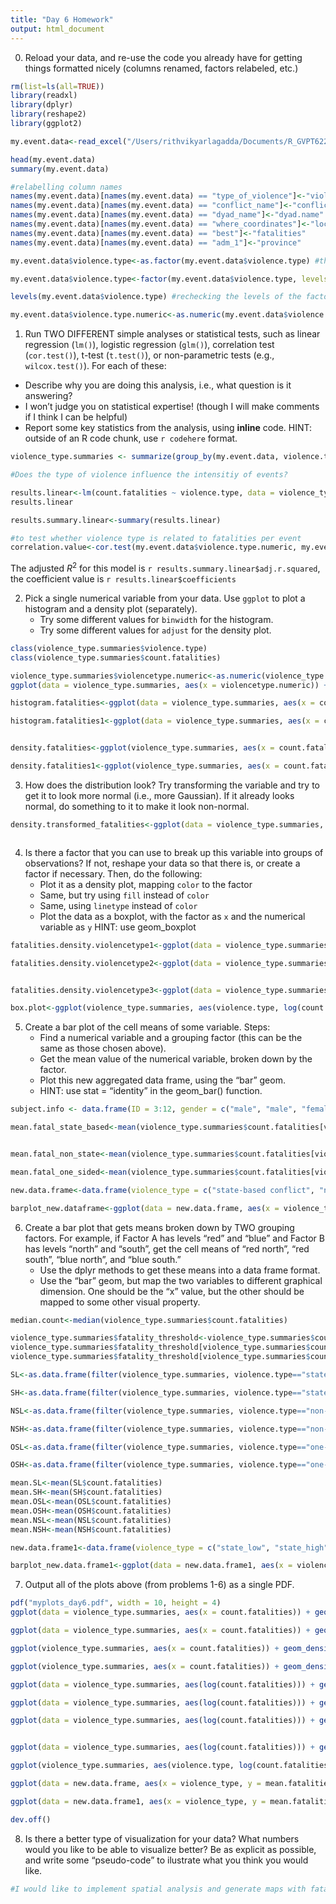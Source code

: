 ```yaml
---
title: "Day 6 Homework"
output: html_document
---
```


0. Reload your data, and re-use the code you already have for getting things formatted nicely (columns renamed, factors relabeled, etc.)

```r
rm(list=ls(all=TRUE))
library(readxl)
library(dplyr)
library(reshape2)
library(ggplot2)

my.event.data<-read_excel("/Users/rithvikyarlagadda/Documents/R_GVPT622/PSYC798/my_R_homework/day3/event_data.xlsx")[,c("year","type_of_violence","conflict_name","dyad_name","where_coordinates", "country","best","adm_1")] #subsetting those columns from the main dataset that is required for my project

head(my.event.data)
summary(my.event.data)

#relabelling column names 
names(my.event.data)[names(my.event.data) == "type_of_violence"]<-"violence.type"
names(my.event.data)[names(my.event.data) == "conflict_name"]<-"conflict.name"
names(my.event.data)[names(my.event.data) == "dyad_name"]<-"dyad.name"
names(my.event.data)[names(my.event.data) == "where_coordinates"]<-"location.coordinates"
names(my.event.data)[names(my.event.data) == "best"]<-"fatalities"
names(my.event.data)[names(my.event.data) == "adm_1"]<-"province"

my.event.data$violence.type<-as.factor(my.event.data$violence.type) #this should actually be a factor variable but it is numeric. So, we convert into a factor 

my.event.data$violence.type<-factor(my.event.data$violence.type, levels = c(1,2,3), labels = c("state-based conflict", "non-state conflict", "one-sided violence")) #relabelling the names of the factor levels

levels(my.event.data$violence.type) #rechecking the levels of the factor variable 

my.event.data$violence.type.numeric<-as.numeric(my.event.data$violence.type)
```

1. Run TWO DIFFERENT simple analyses or statistical tests, such as linear regression (`lm()`), logistic regression (`glm()`), correlation test (`cor.test()`), t-test (`t.test()`), or non-parametric tests (e.g., `wilcox.test()`).  For each of these:
  - Describe why you are doing this analysis, i.e., what question is it answering?
  - I won't judge you on statistical expertise!  (though I will make comments if I think I can be helpful)
  - Report some key statistics from the analysis, using **inline** code. HINT: outside of an R code chunk, use `r codehere` format.
  
```r
violence_type.summaries <- summarize(group_by(my.event.data, violence.type, country), count.fatalities = sum(fatalities, na.rm=TRUE), mean.fatalities = mean(fatalities, na.rm = TRUE), median.fatalities = median(fatalities, na.rm = TRUE), maximum.fatalities = max(fatalities, na.rm = TRUE)) #new dataset for my analysis

#Does the type of violence influence the intensitiy of events? 

results.linear<-lm(count.fatalities ~ violence.type, data = violence_type.summaries)
results.linear

results.summary.linear<-summary(results.linear)

#to test whether violence type is related to fatalities per event
correlation.value<-cor.test(my.event.data$violence.type.numeric, my.event.data$fatalities)

```
The adjusted $R^2$ for this model is `r results.summary.linear$adj.r.squared`, the coefficient value is `r results.linear$coefficients`

2. Pick a single numerical variable from your data.  Use `ggplot` to plot a histogram and a density plot (separately).
   - Try some different values for `binwidth` for the histogram.
   - Try some different values for `adjust` for the density plot.

```r

class(violence_type.summaries$violence.type)
class(violence_type.summaries$count.fatalities)

violence_type.summaries$violencetype.numeric<-as.numeric(violence_type.summaries$violence.type)
ggplot(data = violence_type.summaries, aes(x = violencetype.numeric)) + geom_histogram(binwidth = .5)

histogram.fatalities<-ggplot(data = violence_type.summaries, aes(x = count.fatalities)) + geom_histogram(binwidth = .5)

histogram.fatalities1<-ggplot(data = violence_type.summaries, aes(x = count.fatalities)) + geom_histogram(binwidth = .01)


density.fatalities<-ggplot(violence_type.summaries, aes(x = count.fatalities)) + geom_density(adjust = .5, fill = "grey")

density.fatalities1<-ggplot(violence_type.summaries, aes(x = count.fatalities)) + geom_density(adjust = .25, fill = "grey")


```

3. How does the distribution look?  Try transforming the variable and try to get it to look more normal (i.e., more Gaussian).  If it already looks normal, do something to it to make it look non-normal.

```r


density.transformed_fatalities<-ggplot(data = violence_type.summaries, aes(log(count.fatalities))) + geom_density(adjust = 0.5, fill = "grey")



```

4. Is there a factor that you can use to break up this variable into groups of observations?  If not, reshape your data so that there is, or create a factor if necessary.  Then, do the following:
   - Plot it as a density plot, mapping `color` to the factor
   - Same, but try using `fill` instead of `color`
   - Same, using `linetype` instead of `color`
   - Plot the data as a boxplot, with the factor as `x` and the numerical variable as `y`  HINT: use geom_boxplot

```r
fatalities.density.violencetype1<-ggplot(data = violence_type.summaries, aes(log(count.fatalities))) + geom_density(aes(color = violence.type))

fatalities.density.violencetype2<-ggplot(data = violence_type.summaries, aes(log(count.fatalities))) + geom_density(aes(fill = violence.type))


fatalities.density.violencetype3<-ggplot(data = violence_type.summaries, aes(log(count.fatalities))) + geom_density(aes(linetype = violence.type))

box.plot<-ggplot(violence_type.summaries, aes(violence.type, log(count.fatalities))) + geom_boxplot()

```

5. Create a bar plot of the cell means of some variable. Steps:
   - Find a numerical variable and a grouping factor (this can be the same as those chosen above).
   - Get the mean value of the numerical variable, broken down by the factor.  
   - Plot this new aggregated data frame, using the "bar" geom.
   - HINT: use stat = "identity" in the geom_bar() function.
   
```r
subject.info <- data.frame(ID = 3:12, gender = c("male", "male", "female", "female", "female", "female", "male", "female", "male", "male")) 

mean.fatal_state_based<-mean(violence_type.summaries$count.fatalities[violence_type.summaries$violence.type=="state-based conflict"])


mean.fatal_non_state<-mean(violence_type.summaries$count.fatalities[violence_type.summaries$violence.type=="non-state conflict"])

mean.fatal_one_sided<-mean(violence_type.summaries$count.fatalities[violence_type.summaries$violence.type=="one-sided violence"])

new.data.frame<-data.frame(violence_type = c("state-based conflict", "non-state conflict", "one-sided violence"), mean.fatalities = c(mean.fatal_state_based, mean.fatal_non_state, mean.fatal_one_sided))

barplot_new.dataframe<-ggplot(data = new.data.frame, aes(x = violence_type, y = mean.fatalities)) + geom_bar(stat = "identity")
```
   
6. Create a bar plot that gets means broken down by TWO grouping factors.  For example, if Factor A has levels "red" and "blue" and Factor B has levels "north" and "south", get the cell means of "red north", "red south", "blue north", and "blue south."  
   - Use the dplyr methods to get these means into a data frame format.
   - Use the "bar" geom, but map the two variables to different graphical dimension.  One should be the "x" value, but the other should be mapped to some other visual property.

```r

median.count<-median(violence_type.summaries$count.fatalities)

violence_type.summaries$fatality_threshold<-violence_type.summaries$count.fatalities
violence_type.summaries$fatality_threshold[violence_type.summaries$count.fatalities<median.count]<-"low"
violence_type.summaries$fatality_threshold[violence_type.summaries$count.fatalities>=median.count]<-"high"

SL<-as.data.frame(filter(violence_type.summaries, violence.type=="state-based conflict", fatality_threshold=="low"))

SH<-as.data.frame(filter(violence_type.summaries, violence.type=="state-based conflict", fatality_threshold=="high"))

NSL<-as.data.frame(filter(violence_type.summaries, violence.type=="non-state conflict", fatality_threshold=="low"))

NSH<-as.data.frame(filter(violence_type.summaries, violence.type=="non-state conflict", fatality_threshold=="high"))

OSL<-as.data.frame(filter(violence_type.summaries, violence.type=="one-sided violence", fatality_threshold=="low"))

OSH<-as.data.frame(filter(violence_type.summaries, violence.type=="one-sided violence", fatality_threshold=="high"))

mean.SL<-mean(SL$count.fatalities)
mean.SH<-mean(SH$count.fatalities)
mean.OSL<-mean(OSL$count.fatalities)
mean.OSH<-mean(OSH$count.fatalities)
mean.NSL<-mean(NSL$count.fatalities)
mean.NSH<-mean(NSH$count.fatalities)

new.data.frame1<-data.frame(violence_type = c("state_low", "state_high", "one_sided_low", "one_sided_high", "non_state_low", "non_state_high"), mean.fatalities = c(mean.SL, mean.SH, mean.OSL, mean.OSH, mean.NSL, mean.NSH)) 

barplot_new.data.frame1<-ggplot(data = new.data.frame1, aes(x = violence_type, y = mean.fatalities)) + geom_bar()

```

7. Output all of the plots above (from problems 1-6) as a single PDF.

```r
pdf("myplots_day6.pdf", width = 10, height = 4)
ggplot(data = violence_type.summaries, aes(x = count.fatalities)) + geom_histogram(binwidth = .5)

ggplot(data = violence_type.summaries, aes(x = count.fatalities)) + geom_histogram(binwidth = .01)

ggplot(violence_type.summaries, aes(x = count.fatalities)) + geom_density(adjust = .5, fill = "grey")

ggplot(violence_type.summaries, aes(x = count.fatalities)) + geom_density(adjust = .25, fill = "grey")

ggplot(data = violence_type.summaries, aes(log(count.fatalities))) + geom_density(adjust = 0.5, fill = "grey")

ggplot(data = violence_type.summaries, aes(log(count.fatalities))) + geom_density(aes(color = violence.type))

ggplot(data = violence_type.summaries, aes(log(count.fatalities))) + geom_density(aes(fill = violence.type))


ggplot(data = violence_type.summaries, aes(log(count.fatalities))) + geom_density(aes(linetype = violence.type))

ggplot(violence_type.summaries, aes(violence.type, log(count.fatalities))) + geom_boxplot()

ggplot(data = new.data.frame, aes(x = violence_type, y = mean.fatalities)) + geom_bar(stat = "identity")

ggplot(data = new.data.frame1, aes(x = violence_type, y = mean.fatalities)) + geom_bar()

dev.off()
```

8. Is there a better type of visualization for your data?  What numbers would you like to be able to visualize better?  Be as explicit as possible, and write some "pseudo-code" to ilustrate what you think you would like.

```r
#I would like to implement spatial analysis and generate maps with fatalities per
```



